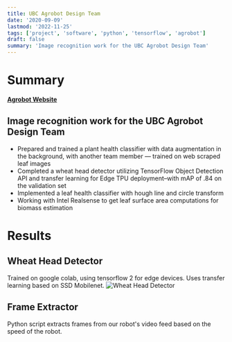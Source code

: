 ```yaml
---
title: UBC Agrobot Design Team
date: '2020-09-09'
lastmod: '2022-11-25'
tags: ['project', 'software', 'python', 'tensorflow', 'agrobot']
draft: false
summary: 'Image recognition work for the UBC Agrobot Design Team'
---
```


# Summary

[**Agrobot Website**](https://ubcagrobot.com/)

## Image recognition work for the UBC Agrobot Design Team

- Prepared and trained a plant health classifier with data augmentation in the background, with another
  team member — trained on web scraped leaf images
- Completed a wheat head detector utilizing TensorFlow Object Detection API and transfer learning for Edge TPU deployment–with mAP of .84 on the validation set
- Implemented a leaf health classifier with hough line and circle transform
- Working with Intel Realsense to get leaf surface area computations for biomass estimation

# Results

## Wheat Head Detector

Trained on google colab, using tensorflow 2 for edge devices. Uses transfer learning based on SSD Mobilenet.
![Wheat Head Detector](/static/images/agrobot1.jpg)

## Frame Extractor

Python script extracts frames from our robot's video feed based on the speed of the robot.
